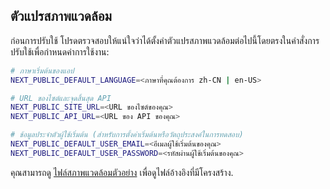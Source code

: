 ## ตัวแปรสภาพแวดล้อม

ก่อนการปรับใช้ โปรดตรวจสอบให้แน่ใจว่าได้ตั้งค่าตัวแปรสภาพแวดล้อมต่อไปนี้โดยตรงในคำสั่งการปรับใช้เพื่อกำหนดค่าการใช้งาน:

```bash
# ภาษาเริ่มต้นของแอป
NEXT_PUBLIC_DEFAULT_LANGUAGE=<ภาษาที่คุณต้องการ zh-CN | en-US>

# URL ของไซต์และจุดสิ้นสุด API
NEXT_PUBLIC_SITE_URL=<URL ของไซต์ของคุณ>
NEXT_PUBLIC_API_URL=<URL ของ API ของคุณ>

# ข้อมูลประจำตัวผู้ใช้เริ่มต้น (สำหรับการตั้งค่าเริ่มต้นหรือวัตถุประสงค์ในการทดสอบ)
NEXT_PUBLIC_DEFAULT_USER_EMAIL=<อีเมลผู้ใช้เริ่มต้นของคุณ>
NEXT_PUBLIC_DEFAULT_USER_PASSWORD=<รหัสผ่านผู้ใช้เริ่มต้นของคุณ>
```

คุณสามารถดู [ไฟล์สภาพแวดล้อมตัวอย่าง](https://github.com/perfect-panel/ppanel-web/blob/main/apps/user/.env.template) เพื่อดูไฟล์อ้างอิงที่มีโครงสร้าง.



<Giscus />
